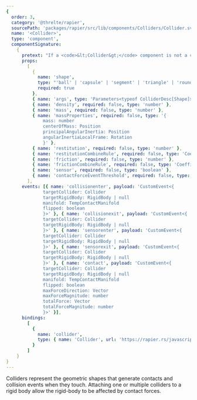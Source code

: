 ```yaml
---
{
  order: 3,
  category: '@threlte/rapier',
  sourcePath: 'packages/rapier/src/lib/components/Colliders/Collider.svelte',
  name: '<Collider>',
  type: 'component',
  componentSignature:
    {
      pretext: "If a <code>&lt;Collider&gt;</code> component is not a child of a <code>&lt;RigidBody&gt;</code> component, the transform properties are reactive.<br /><br />If you don't provide any of the properties <code>density</code>, <code>mass</code> or <code>massProperties</code>, Rapier will figure that out for you.<br /><br />You can provide either a property <code>density</code>, <code>mass</code> <strong>or</strong> <code>massProperties</code>.",
      props:
        [
          {
            name: 'shape',
            type: "'ball' | 'capsule' | 'segment' | 'triangle' | 'roundTriangle' | 'polyline' | 'trimesh' | 'cuboid' | 'roundCuboid' | 'heightfield' | 'cylinder' | 'roundCylinder' | 'cone' | 'roundCone' | 'convexHull' | 'convexMesh' | 'roundConvexHull' | 'roundConvexMesh'",
            required: true
          },
          { name: 'args', type: 'Parameters<typeof ColliderDesc[Shape]>', required: true },
          { name: 'density', required: false, type: 'number' },
          { name: 'mass', required: false, type: 'number' },
          { name: 'massProperties', required: false, type: '{
              mass: number
              centerOfMass: Position
              principalAngularInertia: Position
              angularInertiaLocalFrame: Rotation
              }' },
          { name: 'restitution', required: false, type: 'number' },
          { name: 'restitutionCombineRule', required: false, type: 'CoefficientCombineRule' },
          { name: 'friction', required: false, type: 'number' },
          { name: 'frictionCombineRule', required: false, type: 'CoefficientCombineRule' },
          { name: 'sensor', required: false, type: 'boolean' },
          { name: 'contactForceEventThreshold', required: false, type: 'number' }
        ],
      events: [{ name: 'collisionenter', payload: 'CustomEvent<{
              targetCollider: Collider
              targetRigidBody: RigidBody | null
              manifold: TempContactManifold
              flipped: boolean
              }>' }, { name: 'collisionexit', payload: 'CustomEvent<{
              targetCollider: Collider
              targetRigidBody: RigidBody | null
              }>' }, { name: 'sensorenter', payload: 'CustomEvent<{
              targetCollider: Collider
              targetRigidBody: RigidBody | null
              }>' }, { name: 'sensorexit', payload: 'CustomEvent<{
              targetCollider: Collider
              targetRigidBody: RigidBody | null
              }>' }, { name: 'contact', payload: 'CustomEvent<{
              targetCollider: Collider
              targetRigidBody: RigidBody | null
              manifold: TempContactManifold
              flipped: boolean
              maxForceDirection: Vector
              maxForceMagnitude: number
              totalForce: Vector
              totalForceMagnitude: number
              }>' }],
      bindings:
        [
          {
            name: 'collider',
            type: { name: 'Collider', url: 'https://rapier.rs/javascript3d/classes/Collider.html' }
          }
        ]
    }
}
---
```


Colliders represent the geometric shapes that generate contacts and collision events when they touch. Attaching one or multiple colliders to a rigid body allow the rigid-body to be affected by contact forces.

<Example path="rapier/collider" />
